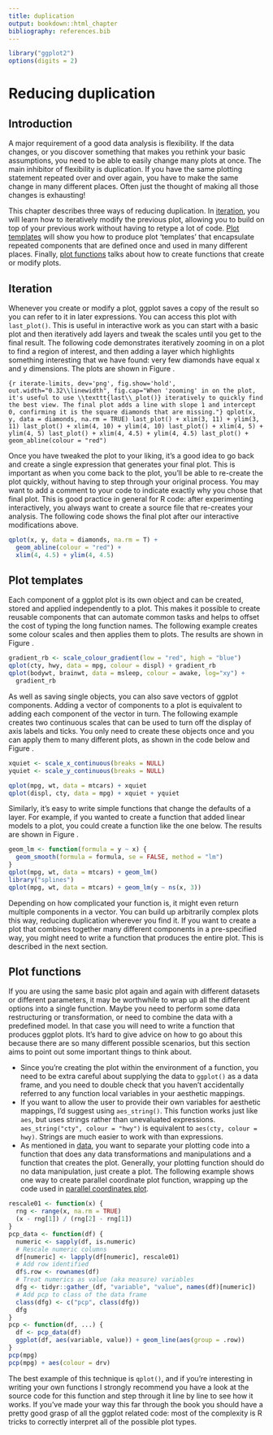 ```yaml
---
title: duplication
output: bookdown::html_chapter
bibliography: references.bib
---
```


```r
library("ggplot2")
options(digits = 2)
```

# Reducing duplication {#cha:duplication}

## Introduction

A major requirement of a good data analysis is flexibility. If the data changes, or you discover something that makes you rethink your basic assumptions, you need to be able to easily change many plots at once. The main inhibitor of flexibility is duplication. If you have the same plotting statement repeated over and over again, you have to make the same change in many different places. Often just the thought of making all those changes is exhausting!

This chapter describes three ways of reducing duplication. In [iteration](#sec:iteration), you will learn how to iteratively modify the previous plot, allowing you to build on top of your previous work without having to retype a lot of code. [Plot templates](#sec:templates) will show you how to produce plot 'templates' that encapsulate repeated components that are defined once and used in many different places. Finally, [plot functions](#sec:functions) talks about how to create functions that create or modify plots.  \index{Duplication!reducing} \index{Reducing duplication}

## Iteration {#sec:iteration}

Whenever you create or modify a plot, ggplot saves a copy of the result so you can refer to it in later expressions. You can access this plot with `last_plot()`. This is useful in interactive work as you can start with a basic plot and then iteratively add layers and tweak the scales until you get to the final result. The following code demonstrates iteratively zooming in on a plot to find a region of interest, and then adding a layer which highlights something interesting that we have found: very few diamonds have equal x and y dimensions. The plots are shown in Figure \ref{fig:iterate-limits}. \index{Iteration} \indexf{last_plot} \index{Duplication!iteration}

```{r iterate-limits, dev='png', fig.show='hold', out.width="0.32\\linewidth", fig.cap="When 'zooming' in on the plot, it's useful to use \\texttt{last\\_plot()} iteratively to quickly find the best view. The final plot adds a line with slope 1 and intercept 0, confirming it is the square diamonds that are missing."}
qplot(x, y, data = diamonds, na.rm = TRUE)
last_plot() + xlim(3, 11) + ylim(3, 11)
last_plot() + xlim(4, 10) + ylim(4, 10)
last_plot() + xlim(4, 5) + ylim(4, 5)
last_plot() + xlim(4, 4.5) + ylim(4, 4.5)
last_plot() + geom_abline(colour = "red")
```

Once you have tweaked the plot to your liking, it's a good idea to go back and create a single expression that generates your final plot. This is important as when you come back to the plot, you'll be able to re-create the plot quickly, without having to step through your original process. You may want to add a comment to your code to indicate exactly why you chose that final plot. This is good practice in general for R code: after experimenting interactively, you always want to create a source file that re-creates your analysis.  The following code shows the final plot after our interactive modifications above.

```r
qplot(x, y, data = diamonds, na.rm = T) + 
  geom_abline(colour = "red") +
  xlim(4, 4.5) + ylim(4, 4.5)
```

## Plot templates {#sec:templates}

Each component of a ggplot plot is its own object and can be created, stored and applied independently to a plot. This makes it possible to create reusable components that can automate common tasks and helps to offset the cost of typing the long function names. The following example creates some colour scales and then applies them to plots. The results are shown in Figure \ref{fig:gradient-rb}.  \index{Templates} \index{Duplication!templates}

```r
gradient_rb <- scale_colour_gradient(low = "red", high = "blue")
qplot(cty, hwy, data = mpg, colour = displ) + gradient_rb
qplot(bodywt, brainwt, data = msleep, colour = awake, log="xy") +
  gradient_rb
```

As well as saving single objects, you can also save vectors of ggplot components. Adding a vector of components to a plot is equivalent to adding each component of the vector in turn. The following example creates two continuous scales that can be used to turn off the display of axis labels and ticks. You only need to create these objects once and you can apply them to many different plots, as shown in the code below and Figure \ref{fig:quiet}. \index{Layers!reusing}

```r
xquiet <- scale_x_continuous(breaks = NULL)
yquiet <- scale_y_continuous(breaks = NULL)

qplot(mpg, wt, data = mtcars) + xquiet 
qplot(displ, cty, data = mpg) + xquiet + yquiet 
```

Similarly, it's easy to write simple functions that change the defaults of a layer. For example, if you wanted to create a function that added linear models to a plot, you could create a function like the one below. The results are shown in Figure \ref{fig:geom-lm}.

```r
geom_lm <- function(formula = y ~ x) {
  geom_smooth(formula = formula, se = FALSE, method = "lm")
}
qplot(mpg, wt, data = mtcars) + geom_lm()
library("splines")
qplot(mpg, wt, data = mtcars) + geom_lm(y ~ ns(x, 3))
```

Depending on how complicated your function is, it might even return multiple components in a vector. You can build up arbitrarily complex plots this way, reducing duplication wherever you find it.  If you want to create a plot that combines together many different components in a pre-specified way, you might need to write a function that produces the entire plot. This is described in the next section.

## Plot functions {#sec:functions}

If you are using the same basic plot again and again with different datasets or different parameters, it may be worthwhile to wrap up all the different options into a single function. Maybe you need to perform some data restructuring or transformation, or need to combine the data with a predefined model. In that case you will need to write a function that produces ggplot plots. It's hard to give advice on how to go about this because there are so many different possible scenarios, but this section aims to point out some important things to think about. \index{Duplication!functions} \index{Functions that create plots}

* Since you're creating the plot within the environment of a function, you need to be extra careful about supplying the data to `ggplot()` as a data frame, and you need to double check that you haven't accidentally referred to any function local variables in your aesthetic mappings.
* If you want to allow the user to provide their own variables for aesthetic mappings, I'd suggest using `aes_string()`.  This function works just like `aes`, but uses strings rather than unevaluated expressions. `aes_string("cty", colour = "hwy")` is equivalent to `aes(cty, colour = hwy)`.  Strings are much easier to work with than expressions. \index{Mappings!creating programmatically} \indexf{aes_string}
* As mentioned in [data](#cha:data), you want to separate your plotting code into a function that does any data transformations and manipulations and a function that creates the plot. Generally, your plotting function should do no data manipulation, just create a plot. The following example shows one way to create parallel coordinate plot function, wrapping up the code used in [parallel coordinates plot](#sub:molten-data). \index{Parallel coordinates plot}

```r
rescale01 <- function(x) {
  rng <- range(x, na.rm = TRUE)
  (x - rng[1]) / (rng[2] - rng[1])
}
pcp_data <- function(df) {
  numeric <- sapply(df, is.numeric)
  # Rescale numeric columns
  df[numeric] <- lapply(df[numeric], rescale01)
  # Add row identified
  df$.row <- rownames(df)
  # Treat numerics as value (aka measure) variables 
  dfg <- tidyr::gather_(df, "variable", "value", names(df)[numeric])
  # Add pcp to class of the data frame
  class(dfg) <- c("pcp", class(dfg))
  dfg
}
pcp <- function(df, ...) {
  df <- pcp_data(df)
  ggplot(df, aes(variable, value)) + geom_line(aes(group = .row))
}
pcp(mpg)
pcp(mpg) + aes(colour = drv)
```

The best example of this technique is `qplot()`, and if you're interesting in writing your own functions I strongly recommend you have a look at the source code for this function and step through it line by line to see how it works.  If you've made your way this far through the book you should have a pretty good grasp of all the ggplot related code: most of the complexity is R tricks to correctly interpret all of the possible plot types.
